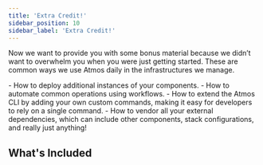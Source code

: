 ```yaml
---
title: 'Extra Credit!'
sidebar_position: 10
sidebar_label: 'Extra Credit!'
---
```


Now we want to provide you with some bonus material because we didn’t want to overwhelm you when you were just getting started. 
These are common ways we use Atmos daily in the infrastructures we manage.

<KeyPoints>
- How to deploy additional instances of your components.
- How to automate common operations using workflows.
- How to extend the Atmos CLI by adding your own custom commands, making it easy for developers to rely on a single command.
- How to vendor all your external dependencies, which can include other components, stack configurations, and really just anything!
</KeyPoints>

## What's Included

<DocCardList/>
